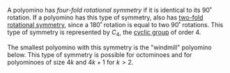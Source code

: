 A polyomino has _four-fold rotational symmetry_ if it is identical to its 90˚ rotation. If a polyomino has this type of symmetry, also has [two-fold rotational symmetry](/symmetry/rot), since a 180˚ rotation is equal to two 90˚ rotations. This type of symmetry is represented by $C_4$, the [cyclic group][cyclic] of order 4.

The smallest polyomino with this symmetry is the "windmill" polyomino below. This type of symmetry is possible for octominoes and for polyominoes of size $4k$ and $4k+1$ for $k \gt 2$.

[cyclic]: https://en.wikipedia.org/wiki/Cyclic_group
